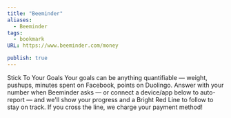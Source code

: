 ```yaml
---
title: "Beeminder"
aliases:
  - Beeminder
tags:
  - bookmark
URL: https://www.beeminder.com/money

publish: true
---
```




Stick To Your Goals
Your goals can be anything quantifiable — weight, pushups, minutes spent on Facebook, points on Duolingo. Answer with your number when Beeminder asks — or connect a device/app below to auto-report — and we'll show your progress and a Bright Red Line to follow to stay on track. If you cross the line, we charge your payment method!